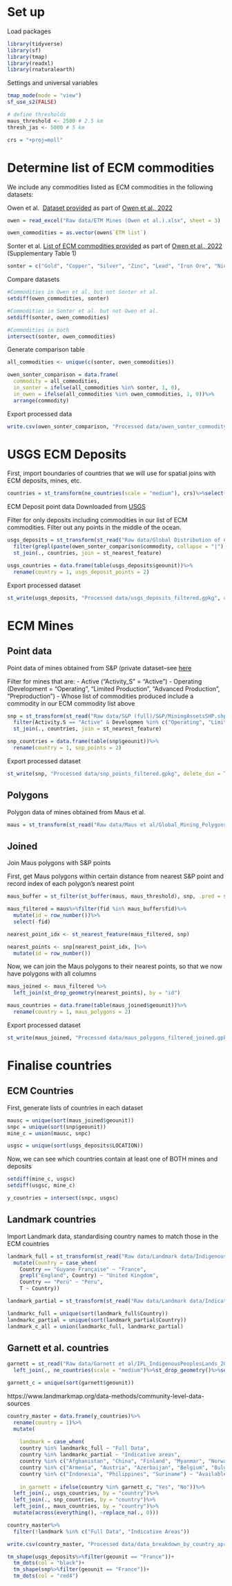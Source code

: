 
# Set up

Load packages
```r
library(tidyverse)
library(sf)
library(tmap)
library(readxl)
library(rnaturalearth)
```

Settings and universal variables
```r
tmap_mode(mode = "view")
sf_use_s2(FALSE)

# define thresholds 
maus_threshold <- 2500 # 2.5 km
thresh_jas <- 5000 # 5 km

crs = "+proj=moll"
```


# Determine list of ECM commodities

We include any commodities listed as ECM commodities in the following datasets:

Owen et al. 
[Dataset provided](https://espace.library.uq.edu.au/view/UQ:12b9a6e) as part of [Owen et al., 2022](https://www.nature.com/articles/s41893-022-00994-6#data-availability)
```r
owen = read_excel("Raw data/ETM Mines (Owen et al.).xlsx", sheet = 3)

owen_commodities = as.vector(owen$`ETM list`)
```

Sonter et al.
[List of ECM commodities provided](https://static-content.springer.com/esm/art%3A10.1038%2Fs41467-020-17928-5/MediaObjects/41467_2020_17928_MOESM1_ESM.pdf) as part of [Owen et al., 2022](https://www.nature.com/articles/s41467-020-17928-5#Sec13) (Supplementary Table 1)

```r
sonter = c("Gold", "Copper", "Silver", "Zinc", "Lead", "Iron Ore", "Nickel", "Molybdenum", "Cobalt", "Platinum", "Palladium", "Lanthanides", "Lithium", "Tin", "Tungsten", "Manganese", "Graphite", "Vanadium", "Bauxite", "Tantalum", "Chromite", "Antimony", "Titanium", "Niobium", "Zircon", "Yttrium", "Scandium", "Chromium", "Alumina", "Aluminum", "Platinum Group Metals")
```

Compare datasets
```r
#Commodities in Owen et al. but not Sonter et al.
setdiff(owen_commodities, sonter)

#Commodities in Sonter et al. but not Owen et al.
setdiff(sonter, owen_commodities)

#Commodities in both
intersect(sonter, owen_commodities)
```
Generate comparison table
```r
all_commodities <- unique(c(sonter, owen_commodities))

owen_sonter_comparison = data.frame(
  commodity = all_commodities,
  in_sonter = ifelse(all_commodities %in% sonter, 1, 0),
  in_owen = ifelse(all_commodities %in% owen_commodities, 1, 0))%>%
  arrange(commodity)
```

Export processed data
```r
write.csv(owen_sonter_comparison, "Processed data/owen_sonter_commodity_comparison.csv", row.names = F)
```


# USGS ECM Deposits

First, import boundaries of countries that we will use for spatial joins with ECM deposits, mines, etc.
```r
countries = st_transform(ne_countries(scale = "medium"), crs)%>%select(geounit)
```


ECM Deposit point data Downloaded from [USGS](https://www.sciencebase.gov/catalog/item/594d3c8ee4b062508e39b332)

Filter for only deposits including commodities in our list of ECM commodities. Filter out any points in the middle of the ocean.
```r
usgs_deposits = st_transform(st_read("Raw data/Global Distribution of Critical Minerals (USGS)/PP1802_CritMin_pts.shp"), crs)%>%
  filter(grepl(paste(owen_sonter_comparison$commodity, collapse = "|"), CRITICAL_M, ignore.case = T) & !grepl("Ocean", LOCATION))%>%
  st_join(., countries, join = st_nearest_feature)

usgs_countries = data.frame(table(usgs_deposits$geounit))%>%
  rename(country = 1, usgs_deposit_points = 2)
```
Export processed dataset
```r
st_write(usgs_deposits, "Processed data/usgs_deposits_filtered.gpkg", delete_dsn = T)
```


# ECM Mines

## Point data
Point data of mines obtained from S&P (private dataset--see [here](https://www.marketplace.spglobal.com/en/datasets/snl-metals-mining-(19))

Filter for mines that are:
- Active ("Activity_S" = "Active")
- Operating (Development = "Operating", "Limited Production", "Advanced Production", "Preproduction")
- Whose list of commodities produced include a commodity in our ECM commodity list above
```r
snp = st_transform(st_read("Raw data/S&P (full)/S&P/MiningAssetsSHP.shp"), crs) %>%
  filter(Activity.S == "Active" & Developmen %in% c("Operating", "Limited Production", "Advanced Production", "Preproduction") & grepl(paste(owen_sonter_comparison$commodity, collapse = "|"), `List.of.Co`, ignore.case = T))%>%
  st_join(., countries, join = st_nearest_feature)

snp_countries = data.frame(table(snp$geounit))%>%
  rename(country = 1, snp_points = 2)
```
Export processed dataset
```r
st_write(snp, "Processed data/snp_points_filtered.gpkg", delete_dsn = T)
```

## Polygons
Polygon data of mines obtained from Maus et al.
```r
maus = st_transform(st_read("Raw data/Maus et al/Global_Mining_Polygons_v2.shp"), crs)
```

## Joined

Join Maus polygons with S&P points

First, get Maus polygons within certain distance from nearest S&P point and record index of each polygon's nearest point
```r
maus_buffer = st_filter(st_buffer(maus, maus_threshold), snp, .pred = st_intersects())

maus_filtered = maus%>%filter(fid %in% maus_buffer$fid)%>%
  mutate(id = row_number())%>%
  select(-fid)

nearest_point_idx <- st_nearest_feature(maus_filtered, snp)

nearest_points <- snp[nearest_point_idx, ]%>%
  mutate(id = row_number())
```

Now, we can join the Maus polygons to their nearest points, so that we now have polygons with all columns
```r
maus_joined <- maus_filtered %>%
  left_join(st_drop_geometry(nearest_points), by = "id")

maus_countries = data.frame(table(maus_joined$geounit))%>%
  rename(country = 1, maus_polygons = 2)
```

Export processed dataset
```r
st_write(maus_joined, "Processed data/maus_polygons_filtered_joined.gpkg", delete_dsn = T)
```

# Finalise countries

## ECM Countries

First, generate lists of countries in each dataset
```r
mausc = unique(sort(maus_joined$geounit))
snpc = unique(sort(snp$geounit))
mine_c = union(mausc, snpc)

usgsc = unique(sort(usgs_deposits$LOCATION))
```

Now, we can see which countries contain at least one of BOTH mines and deposits
```r
setdiff(mine_c, usgsc)
setdiff(usgsc, mine_c)

y_countries = intersect(snpc, usgsc)
```

## Landmark countries

Import Landmark data, standardising country names to match those in the ECM countries
```r
landmark_full = st_transform(st_read("Raw data/Landmark data/Indigenous_comm_lands_v202411/CommunityLevelData_poly_202411.shp"), crs)%>%
  mutate(Country = case_when(
    Country == "Guyane Française" ~ "France",
    grepl("England", Country) ~ "United Kingdom",
    Country == "Perú" ~ "Peru", 
    T ~ Country))

landmark_partial = st_transform(st_read("Raw data/Landmark data/Indicative_v202411/Indicative_comm_poly_202411.shp"), crs)
```


```r
landmarkc_full = unique(sort(landmark_full$Country))
landmarkc_partial = unique(sort(landmark_partial$Country))
landmark_c_all = union(landmarkc_full, landmarkc_partial)
```

## Garnett et al. countries
```r
garnett = st_read("Raw data/Garnett et al/IPL_IndigenousPeoplesLands_2017/IPL_2017.shp")%>%
  left_join(., ne_countries(scale = "medium")%>%st_drop_geometry()%>%select(su_a3, geounit), by = c("Name_" = "su_a3"))

garnett_c = unique(sort(garnett$geounit))
```


https://www.landmarkmap.org/data-methods/community-level-data-sources
```r
country_master = data.frame(y_countries)%>%
  rename(country = 1)%>%
  mutate(
    
    landmark = case_when(
    country %in% landmarkc_full ~ "Full Data",
    country %in% landmarkc_partial ~ "Indicative areas",
    country %in% c("Afghanistan", "China", "Finland", "Myanmar", "Norway", "Sweden") ~ "Only resource rights",
    country %in% c("Armenia", "Austria", "Azerbaijan", "Belgium", "Bulgaria", "Cuba", "Dominican Republic", "Fiji", "Georgia", "Germany", "Ghana", "Greece", "Guinea", "Hungary", "Iran", "Israel", "Japan", "Kazakhstan", "Kosovo", "Kyrgyzstan", "Madagascar", "Mongolia", "New Caledonia", "Nigeria", "North Korea","Pakistan", "Poland", "Portugal", "Puerto Rico", "Romania", "Rwanda", "Saudi Arabia", "Senegal", "Sierra Leone", "Slovenia", "Solomon Islands", "South Korea", "Sri Lanka", "Thailand", "Turkey", "Ukraine", "Uzbekistan", "Vietnam") ~ "No data",
    country %in% c("Indonesia", "Philippines", "Suriname") ~ "Available upon request"),
    
    in_garnett = ifelse(country %in% garnett_c, "Yes", "No"))%>%
  left_join(., usgs_countries, by = "country")%>%
  left_join(., snp_countries, by = "country")%>%
  left_join(., maus_countries, by = "country")%>%
  mutate(across(everything(), ~replace_na(., 0)))

country_master%>%
  filter(!landmark %in% c("Full Data", "Indicative Areas"))
```

```r
write.csv(country_master, "Processed data/data_breakdown_by_country_apr30.csv", row.names = F)
```





```r
tm_shape(usgs_deposits%>%filter(geounit == "France"))+
  tm_dots(col = "black")+
  tm_shape(snp%>%filter(geounit == "France"))+
  tm_dots(col = "red4")

```



